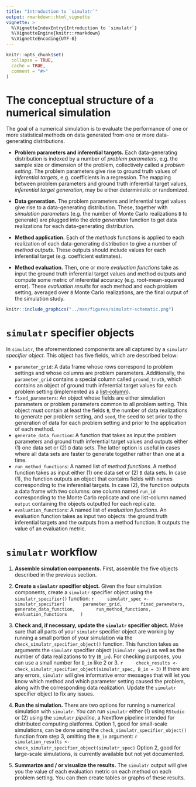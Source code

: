 ```yaml
---
title: "Introduction to `simulatr`"
output: rmarkdown::html_vignette
vignette: >
  %\VignetteIndexEntry{Introduction to `simulatr`}
  %\VignetteEngine{knitr::rmarkdown}
  %\VignetteEncoding{UTF-8}
---
```


```r
knitr::opts_chunk$set(
  collapse = TRUE,
  cache = TRUE,
  comment = "#>"
)
```

# The conceptual structure of a numerical simulation

The goal of a numerical simulation is to evaluate the performance of one or more statistical methods on data generated from one or more data-generating distributions. 

- **Problem parameters and inferential targets.** Each data-generating distribution is indexed by a number of *problem parameters*, e.g. the sample size or dimension of the problem, collectively called a *problem setting*. The problem parameters give rise to ground truth values of *inferential targets*, e.g. coefficients in a regression. The mapping between problem parameters and ground truth inferential target values, *inferential target generation*, may be either deterministic or randomized. 

- **Data generation.** The problem parameters and inferential target values give rise to a data-generating distribution. These, together with *simulation parameters* (e.g. the number of Monte Carlo realizations `B` to generate) are plugged into the *data generation* function to get data realizations for each data-generating distribution. 

- **Method application.** Each of the *methods* functions is applied to each realization of each data-generating distribution to give a number of *method outputs*. These outputs should include values for each inferential target (e.g. coefficient estimates). 

- **Method evaluation.** Then, one or more *evaluation functions* take as input the ground truth inferential target values and method outputs and compute some metric of inferential accuracy (e.g. root-mean-squared error). These *evaluation results* for each method and each problem setting, averaged over `B` Monte Carlo realizations, are the final output of the simulation study.

```r
knitr::include_graphics("../man/figures/simulatr-schematic.png")
```

# `simulatr` specifier objects

In `simulatr`, the aforementioned components are all captured by a *`simulatr` specifier object*. This object has five fields, which are described below:

- `parameter_grid`: A data frame whose rows correspond to problem settings and whose columns are problem parameters. Additionally, the `parameter_grid` contains a special column called `ground_truth`, which contains an object of ground truth inferential target values for each problem setting (implemented as a [list-column](https://r4ds.hadley.nz/rectangling.html#list-columns)).
- `fixed_parameters`: An object whose fields are either simulation parameters or problem parameters common to all problem setting. This object must contain at least the fields `B`, the number of data realizations to generate per problem setting, and `seed`, the seed to set prior to the generation of data for each problem setting and prior to the application of each method.
- `generate_data_function`: A function that takes as input the problem parameters and ground truth inferential target values and outputs either (1) one data set or (2) `B` data sets. The latter option is useful in cases where all data sets are faster to generate together rather than one at a time.
- `run_method_functions`: A named list of *method functions*. A method function takes as input either (1) one data set or (2) `B` data sets. In case (1), the function outputs an object that contains fields with names corresponding to the inferential targets. In case (2), the function outputs a data frame with two columns: one column named `run_id` corresponding to the Monte Carlo replicate and one list-column named `output` containing the objects outputted for each replicate.
- `evaluation_functions`: A named list of *evaluation functions*. An evaluation function takes as input two objects: the ground truth inferential targets and the outputs from a method function. It outputs the value of an evaluation metric.

# `simulatr` workflow

1. **Assemble simulation components.** First, assemble the five objects described in the previous section.

2. **Create a `simulatr` specifier object.** Given the four simulation components, create a `simulatr` specifier object using the `simulatr_specifier()` function:
    ```r
    simulatr_spec <- simulatr_specifier(
      parameter_grid,
      fixed_parameters,
      generate_data_function, 
      run_method_functions,
      evaluation_functions
    )
    ```

3. **Check and, if necessary, update the `simulatr` specifier object.** Make sure that all parts of your `simulatr` specifier object are working by running a small portion of your simulation via the `check_simulatr_specifier_object()` function. This function takes as arguments the `simulatr` specifier object (`simulatr_spec`) as well as the number of data realizations to try (`B_in`). For checking purposes, you can use a small number for `B_in` like 2 or 3.
    ```r
    check_results <- check_simulatr_specifier_object(simulatr_spec, B_in = 3)
    ```
If there are any errors, `simulatr` will give informative error messages that will let you know which method and which parameter setting caused the problem, along with the corresponding data realization. Update the `simulatr` specifier object to fix any issues.

4. **Run the simulation.** There are two options for running a numerical simulation with `simulatr`. You can run `simulatr` either (1) using `RStudio` or (2) using the `simulatr` *pipeline*, a Nextflow pipeline intended for distributed computing platforms. Option 1, good for small-scale simulations, can be done using the `check_simulatr_specifier_object()` function from step 3, omitting the `B_in` argument:
    ```r
    simulation_results <- check_simulatr_specifier_object(simulatr_spec)
    ```
Option 2, good for large-scale simulations, is currently available but not yet documented.

5. **Summarize and / or visualize the results.** The `simulatr` output will give you the value of each evaluation metric on each method on each problem setting. You can then create tables or graphs of these results.
